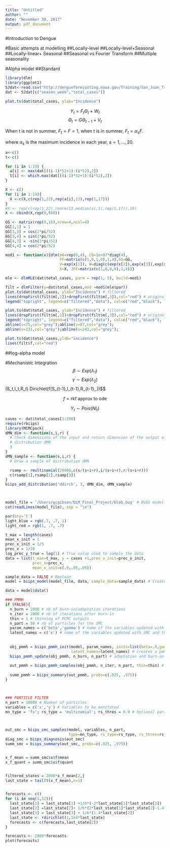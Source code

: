 ```yaml
---
title: "Untitled"
author: ""
date: "November 30, 2017"
output: pdf_document
---
```


#Introduction to Dengue


#Basic attempts at modelling 
##Locally-level
##Locally-level+Seasonal
##Locally-linear+ Seasonal
##Seasonal vs Fourier Transform
##Multiple seasonality 

#Alpha model
##Standard

```r
library(dlm)
library(ggplot2)
SJdat<-read.csv("http://dengueforecasting.noaa.gov/Training/San_Juan_Training_Data.csv")
dat <- SJdat[c("season_week","total_cases")]

plot.ts(dat$total_cases, ylab="Incidence")
```
\bigskip

$$Y_t = F_t\Theta_t + W_t$$
$$\Theta_t = G\Theta_{t-1} + V_t$$

When t is not in summer, $F_t=F=1$,\par
when t is in summer, $F_t=\alpha_sF$.\par
where $\alpha_s$ is the maximum incidence in each year, $s=1,...,20$. 

```r
a<-c()
t<-c()

for (i in 1:19) {
  a[i] <- max(dat[((i-1)*52+1):(i*52),2])
  t[i] <- which.max(dat[((i-1)*52+1):(i*52),2])
}

X <- c()
for (i in 1:19){
  X <-c(X,c(rep(1,22),rep(a[i],13),rep(1,17)))
}
#X <- rep(c(rep(1,22),rnorm(13,median(a),1),rep(1,17)),19)
X <- cbind(X,rep(0,988))

GG <- matrix(rep(0,16),nrow=4,ncol=4)
GG[1,1] = 1
GG[3,3] = cos(2*pi/52)
GG[3,4] = sin(2*pi/52)
GG[4,3] = -sin(2*pi/52)
GG[4,4] = cos(2*pi/52)

mod1 <- function(x){dlm(m0=rep(0,4), C0=1e+07*diag(4), 
                        FF=matrix(c(1,0,1,0),1,4),GG=GG, 
                        V=exp(x[1]), W=diag(c(exp(x[2]),exp(x[3]),exp(x[4]),exp(x[5]))), 
                        X=X, JFF=matrix(c(1,0,0,0),1,4))}

mle <- dlmMLE(dat$total_cases, parm = rep(1, 5), build=mod1)

filt = dlmFilter(y=dat$total_cases,mod =mod1(mle$par))
plot.ts(dat$total_cases, ylab="Incidence") # filtered
lines(dropFirst(filt$m[,1])+dropFirst(filt$m[,3]),col="red") # original data
legend("topright", legend=c("filtered","data"), col=c("red","black"), lty=1)
```


```r
plot.ts(dat$total_cases, ylab="Incidence") # filtered
lines(dropFirst(filt$m[,1])+dropFirst(filt$m[,3]),col="red") # original data
legend("topright", legend=c("filtered","data"), col=c("red","black"), lty=1)
abline(v=75,col="grey");abline(v=87,col="grey");
abline(v=231,col="grey");abline(v=243,col="grey");
```


```r
plot.ts(dat$total_cases,ylab="incidence")
lines(filt$f,col="red")
```

##log-alpha model 


#Mechanistic Integration
$$\beta \sim Exp(\lambda_1)$$
$$\gamma \sim Exp(\lambda_2)
$$(S_t,I_t,R_t) \sim Dirichlet(f(S_{t-1},I_{t-1},R_{t-1},\beta,\gamma))$$



$$f = \text{rkf approx to ode}$$



$$Y_t \sim Pois(NI_t)$$








```r
cases <- dat$total_cases[1:200]
require(rbiips)
library(MCMCpack)
dMN_dim <- function(s,i,r) {
  # Check dimensions of the input and return dimension of the output of
  # distribution dMN
  3
}
dMN_sample <- function(s,i,r) {
  # Draw a sample of distribution dMN

  rsamp <- rmultinomial(20000,c(s/(s+i+r),i/(s+i+r),r/(s+i+r)))
  c(rsamp[1],rsamp[2],rsamp[3])
}
biips_add_distribution('ddirch', 3, dMN_dim, dMN_sample)



model_file = '/Users/gcgibson/DLM_Final_Project/blob.bug' # BUGS model filename
cat(readLines(model_file), sep = "\n")

par(bty='l')
light_blue = rgb(.7, .7, 1)
light_red = rgb(1, .7, .7)

t_max = length(cases)
mean_x_init = 1
prec_x_init = 1/5
prec_x = 1/10
log_prec_y_true = log(1) # True value used to sample the data
data = list(t_max=t_max, y = cases +1,prec_x_init=prec_x_init,
            prec_x=prec_x, 
            mean_x_init=c(.9,.05,.05))

sample_data = FALSE # Boolean
model = biips_model(model_file, data, sample_data=sample_data) # Create Biips model and sample data

data = model$data()

### PMMH
if (FALSE){
  n_burn = 2000 # nb of burn-in/adaptation iterations
  n_iter = 2000 # nb of iterations after burn-in
  thin = 1 # thinning of MCMC outputs
  n_part = 50 # nb of particles for the SMC
  param_names = c('beta','gamma') # name of the variables updated with MCMC (others are updated with SMC)
  latent_names = c('x') # name of the variables updated with SMC and that need to be monitored
  
  
  obj_pmmh = biips_pmmh_init(model, param_names, inits=list(beta=.9,gamma=.1),
                             latent_names=latent_names) # creates a pmmh object
  biips_pmmh_update(obj_pmmh, n_burn, n_part) # adaptation and burn-in iterations
  
  out_pmmh = biips_pmmh_samples(obj_pmmh, n_iter, n_part, thin=thin) # samples
  
  summ_pmmh = biips_summary(out_pmmh, probs=c(.025, .975))
}



### PARTICLE FILTER
n_part = 10000 # Number of particles
variables = c('x','y') # Variables to be monitored
mn_type = 'fs'; rs_type = 'multinomial'; rs_thres = 0.9 # Optional parameters



out_smc = biips_smc_samples(model, variables, n_part,
                            type=mn_type, rs_type=rs_type, rs_thres=rs_thres)
diag_smc = biips_diagnosis(out_smc)
summ_smc = biips_summary(out_smc, probs=c(.025, .975))


x_f_mean = summ_smc$x$f$mean
x_f_quant = summ_smc$x$f$quant


filtered_states = 2000*x_f_mean[2,]
last_state = tail(t(x_f_mean),n=1)


forecasts <- c()
for (i in seq(1,52)){
  last_state[1] = last_state[1] +1/6*(-2*last_state[1]*last_state[2])
  last_state[2] =last_state[2]+ 1/6*(2*last_state[1]*last_state[2]-1.4*last_state[2])
  last_state[3] = last_state[3] + 1/6*(1.4*last_state[2])
  last_state <- rdirichlet(1,1e4*last_state)
  forecasts <- c(forecasts,last_state[2])
}

forecasts <- 2000*forecasts
plot(forecasts)



```
